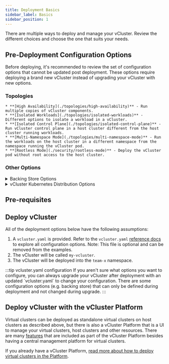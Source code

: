```yaml
---
title: Deployment Basics
sidebar_label: Basics
sidebar_position: 1
---
```





There are multiple ways to deploy and manage your vCluster. Review the different choices and choose the one that suits your needs. 

## Pre-Deployment Configuration Options

Before deploying, it's recommended to review the set of configuration options that cannot be updated post deployment. These options require deploying a brand new vCluster instead of upgrading your vCluster with new options. 

### Topologies

    * **[High Availability](./topologies/high-availability)** - Run multiple copies of vCluster components.
    * **[Isolated Workloads](./topologies/isolated-workloads)** - Different options to isolate a workload in a vCluster.
    * **[Isolated Control Plane](./topologies/isolated-control-plane)** - Run vCluster control plane in a host cluster different from the host cluster running workloads. 
    * **[Multi-Namespace Mode](./topologies/multi-namespace-mode)** - Run the workloads on the host cluster in a different namespace from the namespace running the vCluster pod.
    * **[Rootless Mode](./security/rootless-mode)** - Deploy the vCluster pod without root access to the host cluster.


### Other Options

<details>
    <summary>Backing Store Options</summary>


vCluster allows you to use either etcd or a relational database via KINE as a backend. This feature provides flexibility to vCluster operators. The available datastore options allow you to select a datastore that best fits your use case.

vCluster supports the following datastore options:
* [Embedded SQLite](https://www.sqlite.org/index.html) (default with Persistent Volume)
* [PostgreSQL](https://www.postgresql.org/)
* [MySQL](https://www.mysql.com/)
* [MariaDB](https://mariadb.org/)
* [etcd](https://etcd.io/)

<p></p>
:::warning
Changing the backing store of vCluster is not supported once deployed except for migrating from SQLite to embedded etcd. 
:::

### Configuration Options

<Tabs
    defaultValue="embedded-sqlite-default"
    values={[
        { label: 'Embedded SQLite (Default)', value: 'embedded-sqlite-default', },
        { label: 'Embedded SQLite (No PV)', value: 'embedded-sqlite-nopv', },
        { label: 'Embedded Etcd', value: 'embedded-etcd', },
        { label: 'Deployed Etcd', value: 'deployed-etcd', },
        { label: 'MySQL / MariaDB', value: 'mysql', },
        { label: 'Postgresql', value: 'postgresql', },
    ]}>
<TabItem value="embedded-sqlite-default">

This is the default, so you don't need to configure anything. If you want to explicitly set this option, you can use:
```yaml
controlPlane:
  backingStore:
    database:
      embedded:
        enabled: true
```

</TabItem>
<TabItem value="embedded-sqlite-nopv">

By default, vCluster uses a persistent volume claim to store the data in. You can also instead use an [emptyDir](https://kubernetes.io/docs/concepts/storage/volumes/#emptydir) to store the virtual cluster data.

In order to use an emptyDir to store the data instead of a persistent volume, please create a `values.yaml` with the following contents:

```yaml
controlPlane:
  statefulSet:
    persistence:
      volumeClaim:
        enabled: true
```

Then upgrade or recreate the vCluster with:

```
vcluster create my-vcluster -n my-vcluster --upgrade -f values.yaml
```

:::warning Potential Data Loss
This method should only be used for testing purposes, as data will be lost upon pod recreation.
:::
</TabItem>
<TabItem value="embedded-etcd">

This is a pro only feature, but allows you to deploy etcd within each vCluster that allows you to use HA (which embedded SQLite doesn't allow):
```yaml
controlPlane:
  backingStore:
    etcd:
      embedded:
        enabled: true
```

</TabItem>
<TabItem value="deployed-etcd">

This will deploy an etcd instance outside of the vCluster control plane pod that is used as a backing store:
```yaml
controlPlane:
  backingStore:
    etcd:
      deploy:
        enabled: true
```

</TabItem>
<TabItem value="mysql">

In its most common form, the option for MySQL and MariaDB has the following format:

```yaml
controlPlane:
  backingStore:
    database:
      external:
        enabled: true
        dataSource: mysql://username:password@tcp(hostname:3306)/database-name
```

If you specify a database name and it does not exist, the server will attempt to create it.

</TabItem>
<TabItem value="postgresql">

In its most common form, the option for PostgreSQL has the following format:

```yaml
controlPlane:
  backingStore:
    database:
      external:
        enabled: true
        dataSource: postgres://username:password@hostname:port/database-name
```

More advanced configuration parameters are available. For more information on these, please see https://godoc.org/github.com/lib/pq.

If you specify a database name and it does not exist, the server will attempt to create it.

</TabItem>
</Tabs>

</details>
<details>
    <summary>vCluster Kubernetes Distribution Options</summary>

    <Distros/>

</details>

## Pre-requisites

<PreRequisites />

## Deploy vCluster

All of the deployment options below have the following assumptions:

1. A `vcluster.yaml` is provided. Refer to the `vcluster.yaml` [reference docs](../configure/vcluster-yaml/README.mdx) to explore all configuration options. Note: This file is optional and can be removed from the examples.
2. The vCluster will be called `my-vcluster`. 
3. The vCluster will be deployed into the `team-x` namespace. 

<p></p>
:::tip vcluster.yaml configuration
If you aren't sure what options you want to configure, you can always upgrade your vCluster after deployment with an updated `vcluster.yaml` to change your configuration. There are some configuration options (e.g. backing store) that can only be defined during deployment and not changed during upgrade. 
:::

<Deploy />

## Deploy vCluster with the vCluster Platform

Virtual clusters can be deployed as standalone virtual clusters on host clusters as described above, but there is also a vCluster Platform that is a UI to manage your virtual clusters, host clusters and other resources.
There are many [features](../../platform/) that are included as part of the vCluster Platform besides having a central management platform for virtual clusters. 

If you already have a vCluster Platform, [read more about how to deploy virtual clusters in the Platform](../../platform/virtual-clusters/create/). 